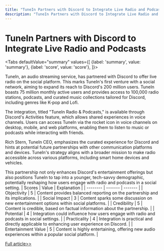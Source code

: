 ```yaml
---
title: "TuneIn Partners with Discord to Integrate Live Radio and Podcasts"
description: "TuneIn Partners with Discord to Integrate Live Radio and Podcasts"
---
```



# TuneIn Partners with Discord to Integrate Live Radio and Podcasts


<Tabs
	defaultValue="summary"
	values={[
	{label: 'summary', value: 'summary'},
	{label: 'score', value: 'score'},
]}>
<TabItem value="summary">


TuneIn, an audio streaming service, has partnered with Discord to offer live radio on the social platform. This marks TuneIn's first venture with a social network, aiming to expand its reach to Discord's 200 million users. TuneIn boasts 75 million monthly active users and provides access to 100,000 radio stations, podcasts, and curated music collections tailored for Discord, including genres like K-pop and Lofi.

The integration, titled "TuneIn Radio & Podcasts," is available through Discord's Activities feature, which allows shared experiences in voice channels. Users can access TuneIn via the rocket icon in voice channels on desktop, mobile, and web platforms, enabling them to listen to music or podcasts while interacting with friends.

Rich Stern, TuneIn CEO, emphasizes the curated experience for Discord and hints at potential future partnerships with other communication platforms and devices. TuneIn's strategy aligns with a broader mission to make radio accessible across various platforms, including smart home devices and vehicles.

This partnership not only enhances Discord's entertainment offerings but also positions TuneIn to tap into a younger, tech-savvy demographic, potentially reshaping how users engage with radio and podcasts in a social setting.
</TabItem>
<TabItem value="score">
	| Scores     | Value   | Explanation |
	| -------- | ------- | ------- |
	| Objectivity  | 5    | Content provides balanced reporting on the partnership and its implications.    |
	| Social Impact | 3     | Content sparks some discussion on new entertainment options within social platforms.    |
	| Credibility    | 5    | Content is credible, based on factual information about the partnership.    |
	| Potential    | 4    | Integration could influence how users engage with radio and podcasts in social settings.    |
	| Practicality    | 4    | Integration is practical and directly applicable to enhancing user experience on Discord.    |
	| Entertainment Value    | 5    | Content is highly entertaining, offering new audio experiences within a popular social platform.    |
</TabItem>
</Tabs>

[Full article>>](https://techcrunch.com/2024/06/04/discord-and-tunein-partner-to-bring-live-radio-to-the-social-platform/)
